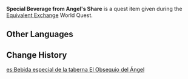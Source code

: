 {{Item Infobox
|id           = 100544
|image        = Item Quest Gift.png
|type         = Quest Items
|description  = An extra-special beverage obtained from the Angel's Share. Claimed to be the most cool and refreshing beverage ever, one can certainly feel the wind at the back of the throat more keenly after consuming it.
|source1      = Given during [[Equivalent Exchange]]
}}
'''Special Beverage from Angel's Share''' is a quest item given during the [[Equivalent Exchange]] World Quest.

==Other Languages==
{{Other Languages
|default_hidden = 1
|en      = Special Beverage from Angel's Share
|zhs     = 「天使的馈赠」的特色饮料
|zhs_rm  = "Tiānshǐ de Kuìzèng" de Tèsè Yǐnliào
|zht     = 「天使的饋贈」的特色飲料
|zht_rm  = "Tiānshǐ de Kuìzèng" de Tèsè Yǐnliào
|ja      = 「エンジェルズシェア」の人気メニュー
|ja_rm   = "Enjeruzu Shea" no Ninki Menyuu
|ko      = 「천사의 몫」의 특제 음료
|ko_rm   = "Cheonsa-ui Mok"-ui Teukje Eumryo
|es      = Bebida especial de la taberna El Obsequio del Ángel
|fr      = Boisson spéciale du Cadeau de l'Ange
|ru      = Особый напиток «Доли ангелов»
|th      = เครื่องดื่มสุดพิเศษของร้าน Angel's Share
|th_rm   = 
|vi      = Đồ uống đặc sắc của quán Quà Tặng Của Thiên Sứ
|de      = Spezialgetränk der Engelsgabe
|id      = Minuman Hadiah Angel's Share
|pt      = Bebida Especial do Presentes dos Anjos
|tr      = Meleklerin Payı Özel İçeceği
|it      = Bevanda speciale del Dono dell'Angelo
}}

==Change History==
{{Change History|1.0}}

[[es:Bebida especial de la taberna El Obsequio del Ángel]]
